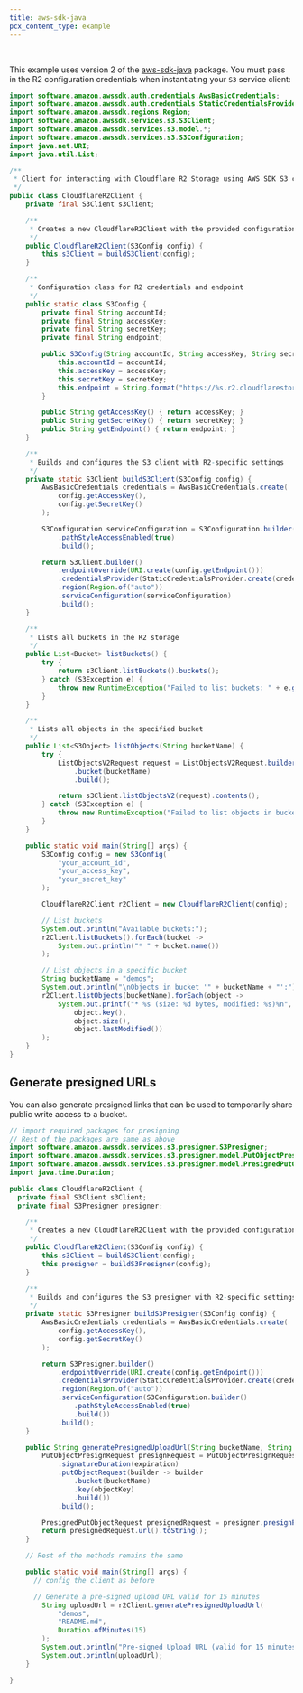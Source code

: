 ```yaml
---
title: aws-sdk-java
pcx_content_type: example
---
```



<Render file="keys" />
<br />

This example uses version 2 of the [aws-sdk-java](https://github.com/aws/aws-sdk-java-v2/#using-the-sdk) package. You must pass in the R2 configuration credentials when instantiating your `S3` service client:

```java
import software.amazon.awssdk.auth.credentials.AwsBasicCredentials;
import software.amazon.awssdk.auth.credentials.StaticCredentialsProvider;
import software.amazon.awssdk.regions.Region;
import software.amazon.awssdk.services.s3.S3Client;
import software.amazon.awssdk.services.s3.model.*;
import software.amazon.awssdk.services.s3.S3Configuration;
import java.net.URI;
import java.util.List;

/**
 * Client for interacting with Cloudflare R2 Storage using AWS SDK S3 compatibility
 */
public class CloudflareR2Client {
    private final S3Client s3Client;

    /**
     * Creates a new CloudflareR2Client with the provided configuration
     */
    public CloudflareR2Client(S3Config config) {
        this.s3Client = buildS3Client(config);
    }

    /**
     * Configuration class for R2 credentials and endpoint
     */
    public static class S3Config {
        private final String accountId;
        private final String accessKey;
        private final String secretKey;
        private final String endpoint;

        public S3Config(String accountId, String accessKey, String secretKey) {
            this.accountId = accountId;
            this.accessKey = accessKey;
            this.secretKey = secretKey;
            this.endpoint = String.format("https://%s.r2.cloudflarestorage.com", accountId);
        }

        public String getAccessKey() { return accessKey; }
        public String getSecretKey() { return secretKey; }
        public String getEndpoint() { return endpoint; }
    }

    /**
     * Builds and configures the S3 client with R2-specific settings
     */
    private static S3Client buildS3Client(S3Config config) {
        AwsBasicCredentials credentials = AwsBasicCredentials.create(
            config.getAccessKey(),
            config.getSecretKey()
        );

        S3Configuration serviceConfiguration = S3Configuration.builder()
            .pathStyleAccessEnabled(true)
            .build();

        return S3Client.builder()
            .endpointOverride(URI.create(config.getEndpoint()))
            .credentialsProvider(StaticCredentialsProvider.create(credentials))
            .region(Region.of("auto"))
            .serviceConfiguration(serviceConfiguration)
            .build();
    }

    /**
     * Lists all buckets in the R2 storage
     */
    public List<Bucket> listBuckets() {
        try {
            return s3Client.listBuckets().buckets();
        } catch (S3Exception e) {
            throw new RuntimeException("Failed to list buckets: " + e.getMessage(), e);
        }
    }

    /**
     * Lists all objects in the specified bucket
     */
    public List<S3Object> listObjects(String bucketName) {
        try {
            ListObjectsV2Request request = ListObjectsV2Request.builder()
                .bucket(bucketName)
                .build();

            return s3Client.listObjectsV2(request).contents();
        } catch (S3Exception e) {
            throw new RuntimeException("Failed to list objects in bucket " + bucketName + ": " + e.getMessage(), e);
        }
    }

    public static void main(String[] args) {
        S3Config config = new S3Config(
            "your_account_id",
            "your_access_key",
            "your_secret_key"
        );

        CloudflareR2Client r2Client = new CloudflareR2Client(config);

        // List buckets
        System.out.println("Available buckets:");
        r2Client.listBuckets().forEach(bucket ->
            System.out.println("* " + bucket.name())
        );

        // List objects in a specific bucket
        String bucketName = "demos";
        System.out.println("\nObjects in bucket '" + bucketName + "':");
        r2Client.listObjects(bucketName).forEach(object ->
            System.out.printf("* %s (size: %d bytes, modified: %s)%n",
                object.key(),
                object.size(),
                object.lastModified())
        );
    }
}
```

## Generate presigned URLs

You can also generate presigned links that can be used to temporarily share public write access to a bucket.

```java
// import required packages for presigning
// Rest of the packages are same as above
import software.amazon.awssdk.services.s3.presigner.S3Presigner;
import software.amazon.awssdk.services.s3.presigner.model.PutObjectPresignRequest;
import software.amazon.awssdk.services.s3.presigner.model.PresignedPutObjectRequest;
import java.time.Duration;

public class CloudflareR2Client {
  private final S3Client s3Client;
  private final S3Presigner presigner;

    /**
     * Creates a new CloudflareR2Client with the provided configuration
     */
    public CloudflareR2Client(S3Config config) {
        this.s3Client = buildS3Client(config);
        this.presigner = buildS3Presigner(config);
    }

    /**
     * Builds and configures the S3 presigner with R2-specific settings
     */
    private static S3Presigner buildS3Presigner(S3Config config) {
        AwsBasicCredentials credentials = AwsBasicCredentials.create(
            config.getAccessKey(),
            config.getSecretKey()
        );

        return S3Presigner.builder()
            .endpointOverride(URI.create(config.getEndpoint()))
            .credentialsProvider(StaticCredentialsProvider.create(credentials))
            .region(Region.of("auto"))
            .serviceConfiguration(S3Configuration.builder()
                .pathStyleAccessEnabled(true)
                .build())
            .build();
    }

    public String generatePresignedUploadUrl(String bucketName, String objectKey, Duration expiration) {
        PutObjectPresignRequest presignRequest = PutObjectPresignRequest.builder()
            .signatureDuration(expiration)
            .putObjectRequest(builder -> builder
                .bucket(bucketName)
                .key(objectKey)
                .build())
            .build();

        PresignedPutObjectRequest presignedRequest = presigner.presignPutObject(presignRequest);
        return presignedRequest.url().toString();
    }

    // Rest of the methods remains the same

    public static void main(String[] args) {
      // config the client as before

      // Generate a pre-signed upload URL valid for 15 minutes
        String uploadUrl = r2Client.generatePresignedUploadUrl(
            "demos",
            "README.md",
            Duration.ofMinutes(15)
        );
        System.out.println("Pre-signed Upload URL (valid for 15 minutes):");
        System.out.println(uploadUrl);
    }

}
```
